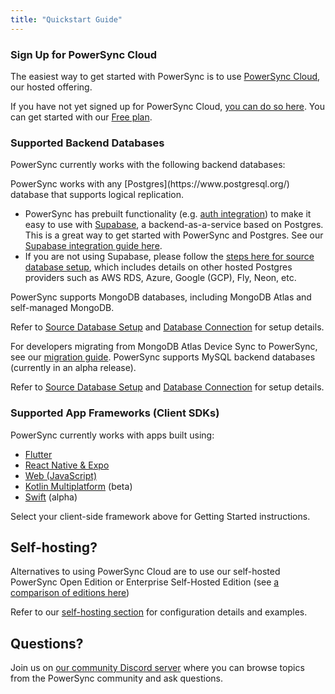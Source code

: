 ```yaml
---
title: "Quickstart Guide"
---
```


### Sign Up for PowerSync Cloud

The easiest way to get started with PowerSync is to use [PowerSync Cloud](https://www.powersync.com/pricing), our hosted offering.

If you have not yet signed up for PowerSync Cloud, [you can do so here](https://accounts.journeyapps.com/portal/get-started?powersync=true&s=docs-quickstart). You can get started with our [Free plan](https://www.powersync.co/pricing).

### Supported Backend Databases

PowerSync currently works with the following backend databases:

<Accordion title="Postgres / PostgreSQL" icon="elephant">
  PowerSync works with any [Postgres](https://www.postgresql.org/) database that supports logical replication.

  * PowerSync has prebuilt functionality (e.g. [auth integration](/usage/installation/authentication-setup/supabase-auth)) to make it easy to use with [Supabase](https://supabase.com/), a backend-as-a-service based on Postgres. This is a great way to get started with PowerSync and Postgres. See our [Supabase integration guide here](/integration-guides/supabase-+-powersync).
  * If you are not using Supabase, please follow the [steps here for source database setup](/usage/installation/database-setup), which includes details on other hosted Postgres providers such as AWS RDS, Azure, Google (GCP), Fly, Neon, etc.
</Accordion>
<Accordion title="MongoDB (alpha)" icon="leaf">
  PowerSync supports MongoDB databases, including MongoDB Atlas and self-managed MongoDB.

  Refer to [Source Database Setup](/usage/installation/database-setup) and [Database Connection](/usage/installation/database-connection) for setup details.

  For developers migrating from MongoDB Atlas Device Sync to PowerSync, see our [migration guide](/migration-guides/mongodb-atlas).
</Accordion>
<Accordion title="MySQL (alpha)" icon="dolphin">
  PowerSync supports MySQL backend databases (currently in an alpha release).

  Refer to [Source Database Setup](/usage/installation/database-setup) and [Database Connection](/usage/installation/database-connection) for setup details.
</Accordion>

### Supported App Frameworks (Client SDKs)

PowerSync currently works with apps built using:

* [Flutter](/client-sdk-references/flutter)
* [React Native & Expo](/client-sdk-references/react-native-and-expo)
* [Web (JavaScript)](/client-sdk-references/javascript-web)
* [Kotlin Multiplatform](/client-sdk-references/kotlin-multiplatform) (beta)
* [Swift](/client-sdk-references/swift) (alpha)

Select your client-side framework above for Getting Started instructions.

## Self-hosting?

Alternatives to using PowerSync Cloud are to use our self-hosted PowerSync Open Edition or Enterprise Self-Hosted Edition (see [a comparison of editions here](https://www.powersync.com/pricing))

Refer to our [self-hosting section](/self-hosting/getting-started) for configuration details and examples.

## Questions?

Join us on [our community Discord server](https://discord.gg/powersync) where you can browse topics from the PowerSync community and ask questions.
